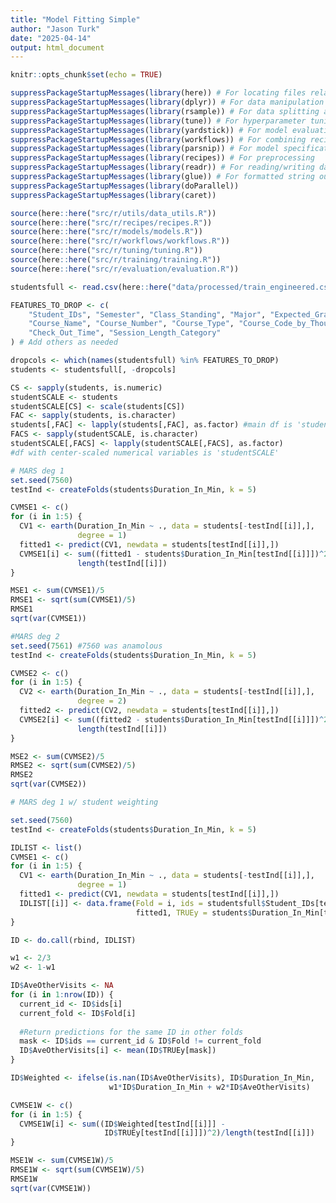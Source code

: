 ```yaml
---
title: "Model Fitting Simple"
author: "Jason Turk"
date: "2025-04-14"
output: html_document
---
```


```r
knitr::opts_chunk$set(echo = TRUE)
```

``` r
suppressPackageStartupMessages(library(here)) # For locating files relative to project root
suppressPackageStartupMessages(library(dplyr)) # For data manipulation
suppressPackageStartupMessages(library(rsample)) # For data splitting and CV folds
suppressPackageStartupMessages(library(tune)) # For hyperparameter tuning
suppressPackageStartupMessages(library(yardstick)) # For model evaluation metrics
suppressPackageStartupMessages(library(workflows)) # For combining recipes and models
suppressPackageStartupMessages(library(parsnip)) # For model specifications
suppressPackageStartupMessages(library(recipes)) # For preprocessing
suppressPackageStartupMessages(library(readr)) # For reading/writing data
suppressPackageStartupMessages(library(glue)) # For formatted string output
suppressPackageStartupMessages(library(doParallel))
suppressPackageStartupMessages(library(caret))

source(here::here("src/r/utils/data_utils.R"))
source(here::here("src/r/recipes/recipes.R"))
source(here::here("src/r/models/models.R"))
source(here::here("src/r/workflows/workflows.R"))
source(here::here("src/r/tuning/tuning.R"))
source(here::here("src/r/training/training.R"))
source(here::here("src/r/evaluation/evaluation.R"))
```

``` r
studentsfull <- read.csv(here::here("data/processed/train_engineered.csv"))

FEATURES_TO_DROP <- c(
    "Student_IDs", "Semester", "Class_Standing", "Major", "Expected_Graduation",
    "Course_Name", "Course_Number", "Course_Type", "Course_Code_by_Thousands",
    "Check_Out_Time", "Session_Length_Category"
) # Add others as needed

dropcols <- which(names(studentsfull) %in% FEATURES_TO_DROP)
students <- studentsfull[, -dropcols]

CS <- sapply(students, is.numeric)
studentSCALE <- students
studentSCALE[CS] <- scale(students[CS])
FAC <- sapply(students, is.character)
students[,FAC] <- lapply(students[,FAC], as.factor) #main df is 'students'
FACS <- sapply(studentSCALE, is.character)
studentSCALE[,FACS] <- lapply(studentSCALE[,FACS], as.factor)
#df with center-scaled numerical variables is 'studentSCALE'
```

``` r
# MARS deg 1
set.seed(7560)
testInd <- createFolds(students$Duration_In_Min, k = 5)

CVMSE1 <- c()
for (i in 1:5) {
  CV1 <- earth(Duration_In_Min ~ ., data = students[-testInd[[i]],],
               degree = 1)
  fitted1 <- predict(CV1, newdata = students[testInd[[i]],])
  CVMSE1[i] <- sum((fitted1 - students$Duration_In_Min[testInd[[i]]])^2)/
               length(testInd[[i]])
}

MSE1 <- sum(CVMSE1)/5
RMSE1 <- sqrt(sum(CVMSE1)/5)
RMSE1
sqrt(var(CVMSE1))
```

``` r
#MARS deg 2
set.seed(7561) #7560 was anamolous
testInd <- createFolds(students$Duration_In_Min, k = 5)

CVMSE2 <- c()
for (i in 1:5) {
  CV2 <- earth(Duration_In_Min ~ ., data = students[-testInd[[i]],],
               degree = 2)
  fitted2 <- predict(CV2, newdata = students[testInd[[i]],])
  CVMSE2[i] <- sum((fitted2 - students$Duration_In_Min[testInd[[i]]])^2)/
               length(testInd[[i]])
}

MSE2 <- sum(CVMSE2)/5
RMSE2 <- sqrt(sum(CVMSE2)/5)
RMSE2
sqrt(var(CVMSE2))
```

``` r
# MARS deg 1 w/ student weighting

set.seed(7560)
testInd <- createFolds(students$Duration_In_Min, k = 5)

IDLIST <- list()
CVMSE1 <- c()
for (i in 1:5) {
  CV1 <- earth(Duration_In_Min ~ ., data = students[-testInd[[i]],],
               degree = 1)
  fitted1 <- predict(CV1, newdata = students[testInd[[i]],])
  IDLIST[[i]] <- data.frame(Fold = i, ids = studentsfull$Student_IDs[testInd[[i]]],
                            fitted1, TRUEy = students$Duration_In_Min[testInd[[i]]])
}

ID <- do.call(rbind, IDLIST)

w1 <- 2/3
w2 <- 1-w1

ID$AveOtherVisits <- NA
for (i in 1:nrow(ID)) {
  current_id <- ID$ids[i]
  current_fold <- ID$Fold[i]
  
  #Return predictions for the same ID in other folds
  mask <- ID$ids == current_id & ID$Fold != current_fold
  ID$AveOtherVisits[i] <- mean(ID$TRUEy[mask])
}

ID$Weighted <- ifelse(is.nan(ID$AveOtherVisits), ID$Duration_In_Min,
                      w1*ID$Duration_In_Min + w2*ID$AveOtherVisits)

CVMSE1W <- c()
for (i in 1:5) {
  CVMSE1W[i] <- sum((ID$Weighted[testInd[[i]]] -
                     ID$TRUEy[testInd[[i]]])^2)/length(testInd[[i]])
}

MSE1W <- sum(CVMSE1W)/5
RMSE1W <- sqrt(sum(CVMSE1W)/5)
RMSE1W
sqrt(var(CVMSE1W))
```
